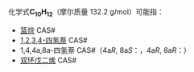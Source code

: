 {{DISPLAYTITLE:C<sub>10</sub>H<sub>12</sub>}}{{MolFormDisambigNav|C=10|H=12}}
化学式'''C<sub>10</sub>H<sub>12</sub>'''（摩尔质量 132.2 g/mol）可能指：
* [[篮烷|篮烷]] CAS#{{CAS|5603-27-0}}
* [[四氢化萘|1,2,3,4-四氢萘]] CAS#{{CAS|119-64-2}}
* 1,4,4a,8a-四氢萘 CAS#{{CAS|1165940-52-2}}（4a''R'', 8a''S''：{{CAS|35044-01-0}}，4a''R'', 8a''R''：{{CAS|69140-47-2}}）
* [[双环戊二烯|双环戊二烯]] CAS#{{CAS|77-73-6}}

{{MolFormDisambig}}